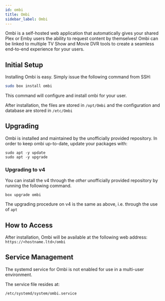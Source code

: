 ```yaml
---
id: ombi
title: Ombi
sidebar_label: Ombi
---
```


Ombi is a self-hosted web application that automatically gives your shared Plex or Emby users the ability to request content by themselves! Ombi can be linked to multiple TV Show and Movie DVR tools to create a seamless end-to-end experience for your users. 

## Initial Setup

Installing Ombi is easy. Simply issue the following command from SSH:

```bash main
sudo box install ombi
```

This command will configure and install ombi for your user.

After installation, the files are stored in `/opt/Ombi` and the configuration and database are stored in `/etc/Ombi`

## Upgrading

Ombi is installed and maintained by the unofficially provided repository. In order to keep ombi up-to-date, update your packages with:

```
sudo apt -y update
sudo apt -y upgrade
```

### Upgrading to v4
You can install the v4 through the _other_ unofficially provided repository by running the following command.
```
box upgrade ombi
```
The upgrading procedure on v4 is the same as above, i.e. through the use of `apt`

## How to Access

After installation, Ombi will be available at the following web address: `https://<hostname.ltd>/ombi`

## Service Management

The systemd service for Ombi is not enabled for use in a multi-user environment.

The service file resides at:

```bash main
/etc/systemd/system/ombi.service
```


<SystemdTabs service="ombi"/>

